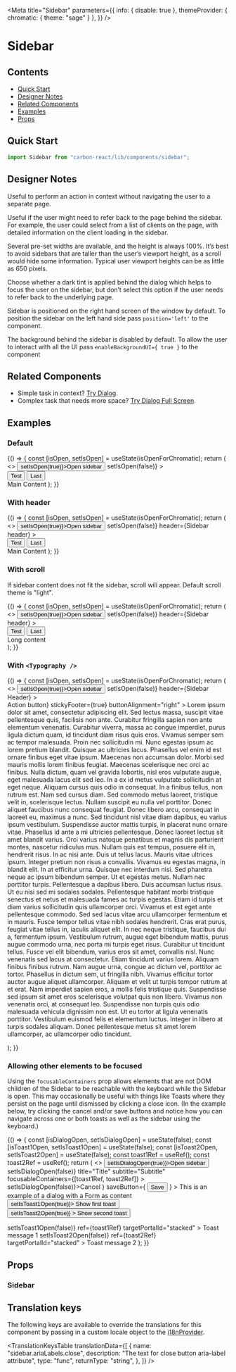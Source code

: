 



<Meta
  title="Sidebar"
  parameters={{
    info: { disable: true },
    themeProvider: { chromatic: { theme: "sage" } },
  }}
/>

# Sidebar

## Contents

- [Quick Start](#quick-start)
- [Designer Notes](#designer-notes)
- [Related Components](#related-components)
- [Examples](#examples)
- [Props](#props)

## Quick Start

```javascript
import Sidebar from "carbon-react/lib/components/sidebar";
```

## Designer Notes

Useful to perform an action in context without navigating the user to a separate page.

Useful if the user might need to refer back to the page behind the sidebar. For example, the user could select from a list of clients on the page, with detailed information on the client loading in the sidebar.

Several pre-set widths are available, and the height is always 100%. It’s best to avoid sidebars that are taller than the user’s viewport height, as a scroll would hide some information. Typical user viewport heights can be as little as 650 pixels.

Choose whether a dark tint is applied behind the dialog which helps to focus the user on the sidebar, but don’t select this option if the user needs to refer back to the underlying page.

Sidebar is positioned on the right hand screen of the window by default.
To position the sidebar on the left hand side pass `position='left'` to the component.

The background behind the sidebar is disabled by default. To allow the user to interact
with all the UI pass `enableBackgroundUI={ true }` to the component

## Related Components

- Simple task in context? [Try Dialog](/?path=/docs/dialog--default-story "Try Dialog").
- Complex task that needs more space? [Try Dialog Full Screen](/?path=/docs/dialog-full-screen--default-story "Try Dialog Full Screen").

## Examples

### Default

<Canvas>
  <Story name="default">
    {() => {
      const [isOpen, setIsOpen] = useState(isOpenForChromatic);
      return (
        <>
          <Button onClick={() => setIsOpen(true)}>Open sidebar</Button>
          <Sidebar
            aria-label="sidebar"
            open={isOpen}
            onCancel={() => setIsOpen(false)}
          >
            <div>
              <Button buttonType="primary">Test</Button>
              <Button buttonType="secondary" ml={2}>
                Last
              </Button>
            </div>
            Main Content
          </Sidebar>
        </>
      );
    }}
  </Story>
</Canvas>

### With header

<Canvas>
  <Story name="with header">
    {() => {
      const [isOpen, setIsOpen] = useState(isOpenForChromatic);
      return (
        <>
          <Button onClick={() => setIsOpen(true)}>Open sidebar</Button>
          <Sidebar
            open={isOpen}
            onCancel={() => setIsOpen(false)}
            header={<Typography variant="h3">Sidebar header</Typography>}
          >
            <div>
              <Button buttonType="primary">Test</Button>
              <Button buttonType="secondary" ml={2}>
                Last
              </Button>
            </div>
            Main Content
          </Sidebar>
        </>
      );
    }}
  </Story>
</Canvas>

### With scroll

If sidebar content does not fit the sidebar, scroll will appear. Default scroll theme is "light".

<Canvas>
  <Story name="with scroll">
    {() => {
      const [isOpen, setIsOpen] = useState(isOpenForChromatic);
      return (
        <>
          <Button onClick={() => setIsOpen(true)}>Open sidebar</Button>
          <Sidebar
            open={isOpen}
            onCancel={() => setIsOpen(false)}
            header={<Typography variant="h3">Sidebar header</Typography>}
          >
            <div>
              <Button buttonType="primary">Test</Button>
              <Button buttonType="secondary" ml={2}>
                Last
              </Button>
            </div>
            <div style={{ marginBottom: 3000 }}>Long content</div>
          </Sidebar>
        </>
      );
    }}
  </Story>
</Canvas>

### With `<Typography />`

<Canvas>
  <Story name="with typography">
    {() => {
      const [isOpen, setIsOpen] = useState(isOpenForChromatic);
      return (
        <>
          <Button onClick={() => setIsOpen(true)}>Open sidebar</Button>
          <Sidebar
            aria-label="sidebar"
            position="left"
            open={isOpen}
            onCancel={() => setIsOpen(false)}
            header={<Typography variant="h3">Sidebar Header</Typography>}
          >
            <Form
              rightSideButtons={<Button>Action button</Button>}
              stickyFooter={true}
              buttonAlignment="right"
            >
              <Typography variant="p">
                Lorem ipsum dolor sit amet, consectetur adipiscing elit. Sed
                lectus massa, suscipit vitae pellentesque quis, facilisis non
                ante. Curabitur fringilla sapien non ante elementum venenatis.
                Curabitur viverra, massa ac congue imperdiet, purus ligula
                dictum quam, id tincidunt diam risus quis eros. Vivamus semper
                sem ac tempor malesuada. Proin nec sollicitudin mi. Nunc egestas
                ipsum ac lorem pretium blandit. Quisque ac ultricies lacus.
                Phasellus vel enim id est ornare finibus eget vitae ipsum.
                Maecenas non accumsan dolor. Morbi sed mauris mollis lorem
                finibus feugiat. Maecenas scelerisque nec orci ac finibus. Nulla
                dictum, quam vel gravida lobortis, nisl eros vulputate augue,
                eget malesuada lacus elit sed leo. In a ex id metus vulputate
                sollicitudin at eget neque. Aliquam cursus quis odio in
                consequat.
              </Typography>
              <Typography variant="p">
                In a finibus tellus, non rutrum est. Nam sed cursus diam. Sed
                commodo metus laoreet, tristique velit in, scelerisque lectus.
                Nullam suscipit eu nulla vel porttitor. Donec aliquet faucibus
                nunc consequat feugiat. Donec libero arcu, consequat in laoreet
                eu, maximus a nunc. Sed tincidunt nisl vitae diam dapibus, eu
                varius ipsum vestibulum. Suspendisse auctor mattis turpis, in
                placerat nunc ornare vitae. Phasellus id ante a mi ultricies
                pellentesque. Donec laoreet lectus sit amet blandit varius. Orci
                varius natoque penatibus et magnis dis parturient montes,
                nascetur ridiculus mus. Nullam quis est tempus, posuere elit in,
                hendrerit risus.
              </Typography>
              <Typography variant="p">
                In ac nisi ante. Duis ut tellus lacus. Mauris vitae ultrices
                ipsum. Integer pretium non risus a convallis. Vivamus eu egestas
                magna, in blandit elit. In at efficitur urna. Quisque nec
                interdum nisi. Sed pharetra neque ac ipsum bibendum semper. Ut
                et egestas metus. Nullam nec porttitor turpis. Pellentesque a
                dapibus libero.
              </Typography>
              <Typography variant="p">
                Duis accumsan luctus risus. Ut eu nisi sed mi sodales sodales.
                Pellentesque habitant morbi tristique senectus et netus et
                malesuada fames ac turpis egestas. Etiam id turpis et diam
                varius sollicitudin quis ullamcorper orci. Vivamus et est eget
                ante pellentesque commodo. Sed sed lacus vitae arcu ullamcorper
                fermentum et in mauris. Fusce tempor tellus vitae nibh sodales
                hendrerit. Cras erat purus, feugiat vitae tellus in, iaculis
                aliquet elit. In nec neque tristique, faucibus dui a, fermentum
                ipsum. Vestibulum rutrum, augue eget bibendum mattis, purus
                augue commodo urna, nec porta mi turpis eget risus. Curabitur ut
                tincidunt tellus. Fusce vel elit bibendum, varius eros sit amet,
                convallis nisl. Nunc venenatis sed lacus at consectetur. Etiam
                tincidunt varius lorem. Aliquam finibus finibus rutrum.
              </Typography>
              <Typography variant="p">
                Nam augue urna, congue ac dictum vel, porttitor ac tortor.
                Phasellus in dictum sem, ut fringilla nibh. Vivamus efficitur
                tortor auctor augue aliquet ullamcorper. Aliquam et velit ut
                turpis tempor rutrum at et erat. Nam imperdiet sapien eros, a
                mollis felis tristique quis. Suspendisse sed ipsum sit amet eros
                scelerisque volutpat quis non libero. Vivamus non venenatis
                orci, at consequat leo. Suspendisse non turpis quis odio
                malesuada vehicula dignissim non est. Ut eu tortor at ligula
                venenatis porttitor. Vestibulum euismod felis et elementum
                luctus. Integer in libero at turpis sodales aliquam. Donec
                pellentesque metus sit amet lorem ullamcorper, ac ullamcorper
                odio tincidunt.
              </Typography>
            </Form>
          </Sidebar>
        </>
      );
    }}
  </Story>
</Canvas>

### Allowing other elements to be focused

Using the `focusableContainers` prop allows elements that are not DOM children of the Sidebar to be reachable with the keyboard while the Sidebar is open.
This may occasionally be useful with things like Toasts where they persist on the page until dismissed by clicking a close icon.
(In the example below, try clicking the cancel and/or save buttons and notice how you can navigate across one or both toasts as well as the sidebar using the keyboard.)

<Canvas>
  <Story
    name="other focusable containers"
    parameters={{ chromatic: { disable: true } }}
  >
    {() => {
      const [isDialogOpen, setIsDialogOpen] = useState(false);
      const [isToast1Open, setIsToast1Open] = useState(false);
      const [isToast2Open, setIsToast2Open] = useState(false);
      const toast1Ref = useRef();
      const toast2Ref = useRef();
      return (
        <>
          <Button onClick={() => setIsDialogOpen(true)}>Open sidebar</Button>
          <Sidebar
            open={isDialogOpen}
            onCancel={() => setIsDialogOpen(false)}
            title="Title"
            subtitle="Subtitle"
            focusableContainers={[toast1Ref, toast2Ref]}
          >
            <Form
              stickyFooter={true}
              height="500px"
              leftSideButtons={
                <Button onClick={() => setIsDialogOpen(false)}>Cancel</Button>
              }
              saveButton={
                <Button buttonType="primary" type="submit">
                  Save
                </Button>
              }
            >
              <Typography>
                This is an example of a dialog with a Form as content
              </Typography>
              <Textbox label="First Name" />
              <Textbox label="Middle Name" />
              <Textbox label="Surname" />
              <Button onClick={() => setIsToast1Open(true)}>
                Show first toast
              </Button>
              <Button
                ml={2}
                buttonType="primary"
                onClick={() => setIsToast2Open(true)}
              >
                Show second toast
              </Button>
            </Form>
          </Sidebar>
          <Toast
            open={isToast1Open}
            onDismiss={() => setIsToast1Open(false)}
            ref={toast1Ref}
            targetPortalId="stacked"
          >
            Toast message 1
          </Toast>
          <Toast
            open={isToast2Open}
            onDismiss={() => setIsToast2Open(false)}
            ref={toast2Ref}
            targetPortalId="stacked"
          >
            Toast message 2
          </Toast>
        </>
      );
    }}
  </Story>
</Canvas>

## Props

### Sidebar

<StyledSystemProps noHeader padding of={Sidebar} />

## Translation keys

The following keys are available to override the translations for this component by passing in a custom locale object to the
[i18nProvider](https://carbon.sage.com/?path=/story/documentation-i18n--page).

<TranslationKeysTable
  translationData={[
    {
      name: "sidebar.ariaLabels.close",
      description: "The text for close button aria-label attribute",
      type: "func",
      returnType: "string",
    },
  ]}
/>
